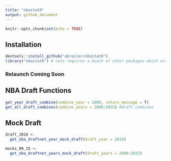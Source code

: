 ```yaml
---
title: "nbastatR"
output: github_document
---
```


```r
knitr::opts_chunk$set(echo = TRUE)
```

## Installation
```r
devtools::install_github("abresler/nbastatR")
library("nbastatR") # note requires a bunch of other packages which are listed in the import
```

### Relaunch Coming Soon



## NBA Draft Functions
``` r
get_year_draft_combine(combine_year = 2009, return_message = T)
get_all_draft_combines(combine_years = 2000:2015) #draft combines
```


## Mock Draft
```r
draft_2016 <- 
  get_nba_draftnet_year_mock_draft(draft_year = 2016)

mocks_09_15 <- 
  get_nba_draftnet_years_mock_draft(draft_years = 2009:2015)
```
